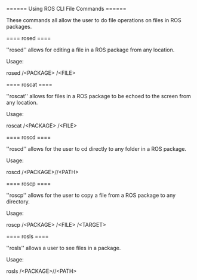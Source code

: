 ====== Using ROS CLI File Commands ======

These commands all allow the user to do file operations on files in ROS packages.

==== rosed ====

''rosed'' allows for editing a file in a ROS package from any location.

Usage:

  rosed /\<PACKAGE\> /\<FILE\>

==== roscat ====

''roscat'' allows for files in a ROS package to be echoed to the screen from any location.

Usage:

  roscat /\<PACKAGE\> /\<FILE\>

==== roscd ====

''roscd'' allows for the user to cd directly to any folder in a ROS package.

Usage:

  roscd /\<PACKAGE\>//\<PATH\>

==== roscp ====

''roscp'' allows for the user to copy a file from a ROS package to any directory.

Usage:

  roscp /\<PACKAGE\> /\<FILE\> /\<TARGET\>

==== rosls ====

''rosls'' allows a user to see files in a package.

Usage:

  rosls /\<PACKAGE\>//\<PATH\>